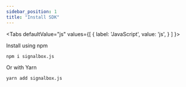 ```yaml
---
sidebar_position: 1
title: "Install SDK"
---
```




<Tabs
  defaultValue="js"
  values={[
    { label: 'JavaScript', value: 'js', }
  ]
}>

<TabItem value="js">

Install using npm

```sh
npm i signalbox.js 
```

Or with Yarn

```sh
yarn add signalbox.js
```

</TabItem>
</Tabs>
